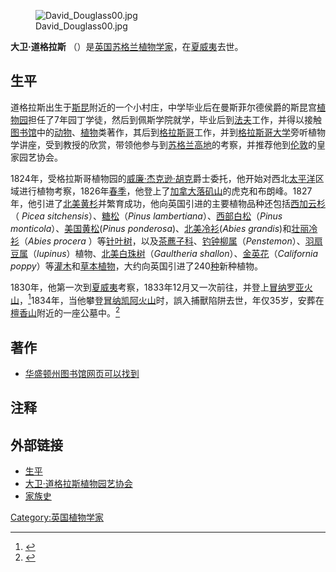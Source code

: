 [[Image:David_Douglass00.jpg|right]]
	
'''大卫·道格拉斯''' {{BD|1799年|6月25日|1834年|7月12日|}}（{{lang-en|'''David Douglas'''}}）是[[英国|英国]][[苏格兰|苏格兰]][[植物学家|植物学家]]，在[[夏威夷|夏威夷]]去世。

== 生平 ==
道格拉斯出生于[[斯昆|斯昆]]附近的一个小村庄，中学毕业后在曼斯菲尔德侯爵的斯昆宫[[植物园|植物园]]担任了7年园丁学徒，然后到佩斯学院就学，毕业后到[[法夫|法夫]]工作，并得以接触[[图书馆|图书馆]]中的[[动物|动物]]、[[植物|植物]]类著作，其后到[[格拉斯哥|格拉斯哥]]工作，并到[[格拉斯哥大学|格拉斯哥大学]]旁听植物学讲座，受到教授的欣赏，带领他参与到[[苏格兰高地|苏格兰高地]]的考察，并推荐他到[[伦敦|伦敦]]的皇家园艺协会。

1824年，受格拉斯哥植物园的[[威廉·杰克逊·胡克|威廉·杰克逊·胡克]]爵士委托，他开始对西北[[太平洋|太平洋]]区域进行植物考察，1826年[[春季|春季]]，他登上了[[加拿大|加拿大]][[落矶山|落矶山]]的虎克和布朗峰。1827年，他引进了[[北美黄杉|北美黄杉]]并繁育成功，他向英国引进的主要植物品种还包括[[西加云杉|西加云杉]]（ ''Picea sitchensis''）、[[糖松|糖松]]（''Pinus lambertiana''）、[[西部白松|西部白松]]（''Pinus monticola''）、[[美国黄松|美国黄松]](''Pinus ponderosa'')、[[北美冷衫|北美冷衫]](''Abies grandis'')和[[壮丽冷衫|壮丽冷衫]]（''Abies procera'' ）等[[针叶树|针叶树]]，以及[[茶藨子科|茶藨子科]]、[[钓钟柳属|钓钟柳属]]（''Penstemon''）、[[羽扇豆属|羽扇豆属]]（''lupinus''）植物、[[北美白珠树|北美白珠树]]（''Gaultheria shallon''）、[[金英花|金英花]]（''California poppy''）等[[灌木|灌木]]和[[草本植物|草本植物]]，大约向英国引进了240[[种|种]]新种植物。

1830年，他第一次到[[夏威夷|夏威夷]]考察，1833年12月又一次前往，并登上[[冒纳罗亚火山|冒纳罗亚火山]]，<ref name="earliest">{{cite journal| title=Earliest Ascents of Mauna Loa Volcano, Hawai'i |publisher=Hawaiian Historical Society, Honolulu |author=Walther M. Barnard |url=http://hdl.handle.net/10524/599 |journal=Hawaiian Journal of History |volume=25 |year=1991 |accessdate=2009-07-05}}</ref>1834年，当他攀登[[冒纳凯阿火山|冒纳凯阿火山]]时，誤入捕獸陷阱去世，年仅35岁，安葬在[[檀香山|檀香山]]附近的一座公墓中。<ref>{{cite web |url=http://www.findagrave.com/cgi-bin/fg.cgi?page=gr&GRid=7551536 |publisher=Find a Grave web site |title=David Douglas |access-date=2009-12-28 |archive-date=2015-10-23 |archive-url=https://web.archive.org/web/20151023042929/http://www.findagrave.com/cgi-bin/fg.cgi?page=gr&GRid=7551536 |dead-url=no }}</ref>




== 著作 ==
*{{cite book|author=Douglas, David|title=Journal kept by David Douglas during his travels in North America 1823-1827 : together with a particular description of thirty-three species of American oaks and eighteen species of Pinus, with appendices containing a list of the plants introduced by Douglas and an account of his death in 1834 |url=https://archive.org/details/cu31924001676133|publisher=W. Wesley & Son under the direction of the Royal Horticultural Society |year=1914}}[http://www.secstate.wa.gov/history/publications_detail.aspx?p=56 华盛顿州图书馆网页可以找到]{{Dead link}}
{{植物命名人|Douglas|大卫·道格拉斯}}
== 注释 ==
{{reflist}}

==外部链接==
*[http://www.biographi.ca/009004-119.01-e.php?&id_nbr=2847&&PHPSESSID=n5s6fftp44i3i3rmv43ltpt8j2 生平] {{Wayback|url=http://www.biographi.ca/009004-119.01-e.php?&id_nbr=2847&&PHPSESSID=n5s6fftp44i3i3rmv43ltpt8j2 |date=20121017121506 }}
*[http://www.ddbotgarden.bc.ca/ 大卫·道格拉斯植物园艺协会] {{Wayback|url=http://www.ddbotgarden.bc.ca/ |date=20201205151622 }}
*[http://www.douglashistory.co.uk/history/daviddouglas.htm 家族史] {{Wayback|url=http://www.douglashistory.co.uk/history/daviddouglas.htm |date=20200814103657 }}

{{Authority control}}
{{DEFAULTSORT:Douglas, David}}
[[Category:英国植物学家|Category:英国植物学家]]